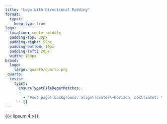 ```yaml
---
title: "Logo with Directional Padding"
format:
  typst:
    keep-typ: true
logo:
  location: center-middle
  padding-top: 30px
  padding-right: 50px
  padding-bottom: 10px
  padding-left: 20px
  width: 180px
brand:
  logo:
    large: quarto/quarto.png
_quarto:
  tests:
    typst:
      ensureTypstFileRegexMatches:
      - 
        - '#set page\(background: align\(center\+horizon, box\(inset: \(bottom: 7.5pt, left: 15pt, right: 37.5pt, top: 22.5pt\), image\("quarto(/|\\\\)quarto.png", width: 135pt\)\)\)\)'
      - []
---
```


{{< lipsum 4 >}}